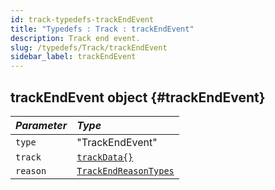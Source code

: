 ```yaml
---
id: track-typedefs-trackEndEvent
title: "Typedefs : Track : trackEndEvent"
description: Track end event.
slug: /typedefs/Track/trackEndEvent
sidebar_label: trackEndEvent
---
```



## trackEndEvent <span className="info badge">object</span> {#trackEndEvent}

| <i className="fa-solid fa-hashtag"/> Parameter | <i className="fa-solid fa-font"/> Type                                                                                                                                                                        |
| :--------------------------------------------- | :------------------------------------------------------------------------------------------------------------------------------------------------------------------------------------------------------------ |
| `type`                                      | "TrackEndEvent"                                                                                                            |
| `track`                                         | [`trackData{}`](./trackData.mdx#trackData)                                                                                                                                                                                  |
| `reason`                                   | [`TrackEndReasonTypes`](../../Enums/TrackEndReasonTypes.mdx)    |